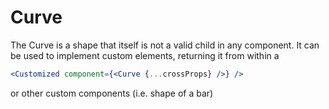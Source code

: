 
# Curve

The Curve is a shape that itself is not a valid child in any component.
It can be used to implement custom elements, returning it from within a

```jsx
<Customized component={<Curve {...crossProps} />} />
```

or other custom components (i.e. shape of a bar)

<ArgTypes of={CurveStories} sort="requiredFirst" />
